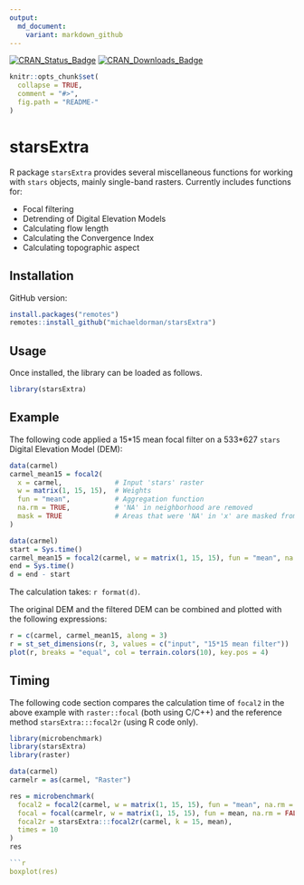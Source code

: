 ```yaml
---
output:
  md_document:
    variant: markdown_github
---
```


<!-- README.md is generated from README.Rmd. Please edit that file -->

[![CRAN_Status_Badge](http://www.r-pkg.org/badges/version-ago/starsExtra)](https://cran.r-project.org/package=starsExtra)
[![CRAN_Downloads_Badge](http://cranlogs.r-pkg.org/badges/last-month/starsExtra)](https://cran.r-project.org/package=starsExtra)

```r
knitr::opts_chunk$set(
  collapse = TRUE,
  comment = "#>",
  fig.path = "README-"
)
```

# starsExtra

R package `starsExtra` provides several miscellaneous functions for working with `stars` objects, mainly single-band rasters. Currently includes functions for: 

* Focal filtering
* Detrending of Digital Elevation Models
* Calculating flow length
* Calculating the Convergence Index
* Calculating topographic aspect

## Installation

GitHub version:

```r
install.packages("remotes")
remotes::install_github("michaeldorman/starsExtra")
```

## Usage

Once installed, the library can be loaded as follows.

```r
library(starsExtra)
```

## Example

The following code applied a 15\*15 mean focal filter on a 533\*627 `stars` Digital Elevation Model (DEM):

```r
data(carmel)
carmel_mean15 = focal2(
  x = carmel,             # Input 'stars' raster
  w = matrix(1, 15, 15),  # Weights
  fun = "mean",           # Aggregation function
  na.rm = TRUE,           # 'NA' in neighborhood are removed
  mask = TRUE             # Areas that were 'NA' in 'x' are masked from result
)
```

```r
data(carmel)
start = Sys.time()
carmel_mean15 = focal2(carmel, w = matrix(1, 15, 15), fun = "mean", na.rm = TRUE, mask = TRUE)
end = Sys.time()
d = end - start
```

The calculation takes: `r format(d)`.

The original DEM and the filtered DEM can be combined and plotted with the following expressions:

```r
r = c(carmel, carmel_mean15, along = 3)
r = st_set_dimensions(r, 3, values = c("input", "15*15 mean filter"))
plot(r, breaks = "equal", col = terrain.colors(10), key.pos = 4)
```

## Timing

The following code section compares the calculation time of `focal2` in the above example with `raster::focal` (both using C/C++) and the reference method `starsExtra:::focal2r` (using R code only).

```r
library(microbenchmark)
library(starsExtra)
library(raster)

data(carmel)
carmelr = as(carmel, "Raster")

res = microbenchmark(
  focal2 = focal2(carmel, w = matrix(1, 15, 15), fun = "mean", na.rm = FALSE), 
  focal = focal(carmelr, w = matrix(1, 15, 15), fun = mean, na.rm = FALSE),
  focal2r = starsExtra:::focal2r(carmel, k = 15, mean),
  times = 10
)
res

```r
boxplot(res)
```